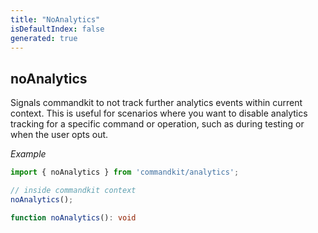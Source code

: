 ```yaml
---
title: "NoAnalytics"
isDefaultIndex: false
generated: true
---
```



<!-- This file was generated from the CommandKit source. Do not modify. Instead, re-run the "docgen" script -->


## noAnalytics

<GenerationInfo sourceFile="packages/commandkit/src/analytics/utils.ts" sourceLine="42" packageName="commandkit" />

Signals commandkit to not track further analytics events within current context.
This is useful for scenarios where you want to disable analytics tracking
for a specific command or operation, such as during testing or when the user opts out.



*Example*

```ts
import { noAnalytics } from 'commandkit/analytics';

// inside commandkit context
noAnalytics();
```

```ts title="Signature"
function noAnalytics(): void
```

